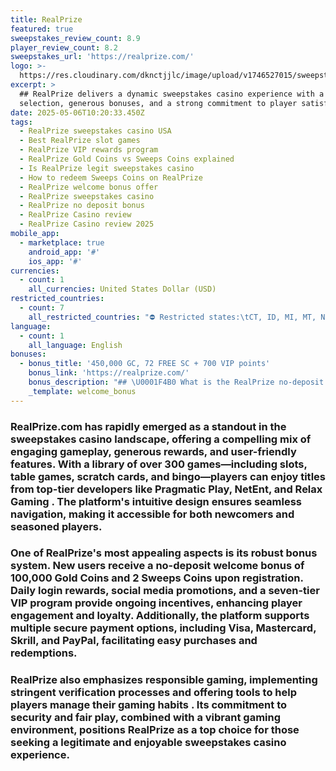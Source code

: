 ```yaml
---
title: RealPrize
featured: true
sweepstakes_review_count: 8.9
player_review_count: 8.2
sweepstakes_url: 'https://realprize.com/'
logo: >-
  https://res.cloudinary.com/dknctjjlc/image/upload/v1746527015/sweepstakes/real_prize_bg_o6pqnc.svg
excerpt: >
  ## RealPrize delivers a dynamic sweepstakes casino experience with a vast game
  selection, generous bonuses, and a strong commitment to player satisfaction.
date: 2025-05-06T10:20:33.450Z
tags:
  - RealPrize sweepstakes casino USA
  - Best RealPrize slot games
  - RealPrize VIP rewards program
  - RealPrize Gold Coins vs Sweeps Coins explained
  - Is RealPrize legit sweepstakes casino
  - How to redeem Sweeps Coins on RealPrize
  - RealPrize welcome bonus offer
  - RealPrize sweepstakes casino
  - RealPrize no deposit bonus
  - RealPrize Casino review
  - RealPrize Casino review 2025
mobile_app:
  - marketplace: true
    android_app: '#'
    ios_app: '#'
currencies:
  - count: 1
    all_currencies: United States Dollar (USD)
restricted_countries:
  - count: 7
    all_restricted_countries: "⛔ Restricted states:\tCT, ID, MI, MT, NV, NY, WA"
language:
  - count: 1
    all_language: English
bonuses:
  - bonus_title: '450,000 GC, 72 FREE SC + 700 VIP points'
    bonus_link: 'https://realprize.com/'
    bonus_description: "## \U0001F4B0 What is the RealPrize no-deposit bonus? \U0001F4B0\n\nThe RealPrize Casino no-deposit bonus adds free Gold Coins (GC) and Sweeps Coins (SC) to your account as soon as you sign up:\n\n✅ 100,000 GC\n✅ 2 SC\n\nNo RealPrize promo code is needed to claim this free offer.\n"
    _template: welcome_bonus
---
```


### RealPrize.com has rapidly emerged as a standout in the sweepstakes casino landscape, offering a compelling mix of engaging gameplay, generous rewards, and user-friendly features. With a library of over 300 games—including slots, table games, scratch cards, and bingo—players can enjoy titles from top-tier developers like Pragmatic Play, NetEnt, and Relax Gaming . The platform's intuitive design ensures seamless navigation, making it accessible for both newcomers and seasoned players.

### One of RealPrize's most appealing aspects is its robust bonus system. New users receive a no-deposit welcome bonus of 100,000 Gold Coins and 2 Sweeps Coins upon registration. Daily login rewards, social media promotions, and a seven-tier VIP program provide ongoing incentives, enhancing player engagement and loyalty. Additionally, the platform supports multiple secure payment options, including Visa, Mastercard, Skrill, and PayPal, facilitating easy purchases and redemptions.

### RealPrize also emphasizes responsible gaming, implementing stringent verification processes and offering tools to help players manage their gaming habits . Its commitment to security and fair play, combined with a vibrant gaming environment, positions RealPrize as a top choice for those seeking a legitimate and enjoyable sweepstakes casino experience.
